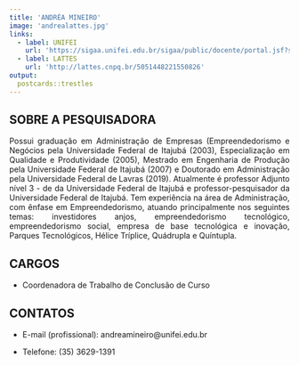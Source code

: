 ```yaml
---
title: 'ANDRÉA MINEIRO'
image: 'andrealattes.jpg'
links:
  - label: UNIFEI
    url: 'https://sigaa.unifei.edu.br/sigaa/public/docente/portal.jsf?siape=2587024'
  - label: LATTES
    url: 'http://lattes.cnpq.br/5051448221550826'
output:
  postcards::trestles
---
```


<div style="text-align: justify">

## SOBRE A PESQUISADORA

Possui graduação em Administração de Empresas (Empreendedorismo e Negócios pela 
Universidade Federal de Itajubá (2003), Especialização em Qualidade e 
Produtividade (2005), Mestrado em Engenharia de Produção pela Universidade 
Federal de Itajubá (2007) e Doutorado em Administração pela Universidade 
Federal de Lavras (2019). Atualmente é professor Adjunto nível 3 - de da 
Universidade Federal de Itajubá e professor-pesquisador da Universidade Federal 
de Itajubá. Tem experiência na área de Administração, com ênfase em 
Empreendedorismo, atuando principalmente nos seguintes temas: investidores 
anjos, empreendedorismo tecnológico, empreendedorismo social, empresa de base 
tecnológica e inovação, Parques Tecnológicos, Hélice Tríplice, Quádrupla e 
Quíntupla.

## CARGOS

- Coordenadora de Trabalho de Conclusão de Curso

## CONTATOS

- E-mail (profissional): andreamineiro@unifei.edu.br 

- Telefone: (35) 3629-1391
